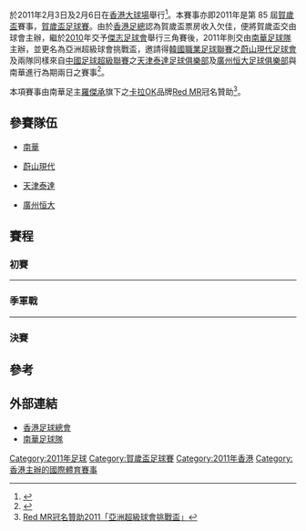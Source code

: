 {{球會級足球盃賽賽季
| other_titles = Red MR 亞洲超級球會挑戰盃2011
| image = 
| size = 
| caption = 
| country = 香港
| title_holder =
| result_th =
| num_season = 
| dates = 2011年2月3日（年初一）<br>2011年2月6日（年初四）
| num_teams = 4 隊
| venues = 1
| cities = 1
| champions = {{flagicon|CHN}} [[天津泰達足球俱樂部|天津泰達]]
| count = 1
| runner-up = {{flagicon|CHN}} [[廣州恒大足球俱樂部|廣州恒大]]
| third = {{flagicon|KOR}} [[蔚山現代足球俱樂部|蔚山現代]]
| fourth = {{flagicon|HKG}} [[南華足球隊|南華]]
| matches = 4
| goals = 11
| attendance = 
| top_scorer =
| MVP = 
| prevseason = [[2010年賀歲盃足球賽|2010]]
| nextseason = [[2012年亞洲超級球會挑戰盃|2012]]
}}

{{engname|Red MR 亞洲超級球會挑戰盃2011|Red MR Asian Challenge Cup 2011}}於2011年2月3日及2月6日在[[香港大球場|香港大球場]]舉行<ref>{{Cite web |url=http://www.southchinafc.com/template?series=1&article=8717 |title=Red MR 亞洲超級球會挑戰盃 公開售票詳情 |accessdate=2011-01-18 |archive-date=2011-04-27 |archive-url=https://web.archive.org/web/20110427221432/http://www.southchinafc.com/template?series=1&article=8717 |dead-url=yes }}</ref>。本賽事亦即2011年是第 85 屆[[賀歲盃|賀歲盃]]賽事，[[賀歲盃足球賽|賀歲盃足球賽]]。由於[[香港足球總會|香港足總]]認為賀歲盃票房收入欠佳，便將賀歲盃交由球會主辦，繼於[[2010年賀歲盃足球賽|2010]]年交予[[傑志足球會|傑志足球會]]舉行三角賽後，2011年則交由[[南華足球隊|南華足球隊]]主辦，並更名為亞洲超級球會挑戰盃，邀請得[[韓國職業足球聯賽|韓國職業足球聯賽]]之[[蔚山現代足球俱樂部|蔚山現代足球會]]及兩隊同樣來自[[中國足球超級聯賽|中國足球超級聯賽]]之[[天津泰達足球俱樂部|天津泰達足球俱樂部]]及[[廣州恒大足球俱樂部|廣州恒大足球俱樂部]]與南華進行為期兩日之賽事<ref>{{Cite web |url=http://www.southchinafc.com/template?series=1&article=8719 |title=新聞稿「Red MR亞洲超級球會挑戰盃」 |accessdate=2011-01-18 |archive-date=2011-01-24 |archive-url=https://web.archive.org/web/20110124025813/http://www.southchinafc.com/template?series=1&article=8719 |dead-url=yes }}</ref>。

本項賽事由南華足主[[羅傑承|羅傑承]]旗下之[[卡拉OK|卡拉OK]]品牌[[Red_MR|Red MR]]冠名贊助<ref>[http://www.redmr.com/news_details2.php Red MR冠名贊助2011「亞洲超級球會挑戰盃」]{{dead link|date=十一月 2017 |bot=InternetArchiveBot }}</ref>。

== 參賽隊伍 ==
*{{flagicon|HKG}} [[南華足球隊|南華]]
*{{flagicon|KOR}} [[蔚山現代足球俱樂部|蔚山現代]]
*{{flagicon|CHN}} [[天津泰達足球俱樂部|天津泰達]]
*{{flagicon|CHN}} [[廣州恒大足球俱樂部|廣州恒大]]

== 賽程 ==
{{Round4-with third
<!--日期|球隊1|比數1|球隊2|比數2-->
<!--準決賽-->
|2月3日|{{flagicon|KOR}} [[蔚山現代足球俱樂部|蔚山現代]]|0|{{flagicon|CHN}} [[天津泰達足球俱樂部|天津泰達]]|4
|2月3日|{{flagicon|HKG}} [[南華足球隊|南華]]|0|{{flagicon|CHN}} [[廣州恒大足球俱樂部|廣州恒大]]|1
<!--決賽-->
|2月6日|{{flagicon|CHN}} [[天津泰達足球俱樂部|天津泰達]]{{pen}}|0 (5)|{{flagicon|CHN}} [[廣州恒大足球俱樂部|廣州恒大]]|0 (3)
<!--季軍戰-->
|2月6日|{{flagicon|HKG}} [[南華足球隊|南華]]|2|{{flagicon|KOR}} [[蔚山現代足球俱樂部|蔚山現代]]|4
}}

=== 初賽 ===
{{footballbox
|date = 2011年2月3日<br>（年初一）<br> 15:00
|team1 = [[蔚山現代足球俱樂部|蔚山現代]] {{flagicon|KOR}}
|score = 0–4
|report = [http://www.hkfa.com/zh-hk/match_result.php?match_date=2011-02-03&match_id=8569 報告]
|team2 = {{flagicon|CHN}} [[天津泰達足球俱樂部|天津泰達]]
|goals1 = 
|goals2 = [[王新欣|王新欣]] {{goal|26}}<br> [[马克·佐里奇|佐里奇]] {{goal|38||63}} <br> [[奥比奥拉·奥吉塔|奧迪塔]] {{goal|71}}
|stadium = [[香港大球場|香港大球場]]
|attendance = 11,088
|referee = 山本雄大（{{nfa|JPN}}）
}}
----
{{footballbox
|date = 2011年2月3日<br>（年初一）<br> 17:30
|team1 = [[南華足球隊|南華]] {{flagicon|HKG}}
|score = 0–1
|report = [http://www.hkfa.com/zh-hk/match_result.php?match_date=2011-02-03&match_id=8570 報告]
|team2 = {{flagicon|CHN}} [[廣州恒大足球俱樂部|廣州恒大]]
|goals1 = 
|goals2 = [[穆里奇|穆里奇]] {{goal|68}} 
|stadium = [[香港大球場|香港大球場]]
|attendance = 11,088
|referee = 高山啟義（{{nfa|JPN}}）
}}

=== 季軍戰 ===
{{footballbox
|date = 2011年2月6日<br>（年初四）<br> 15:00
|team1 = [[南華足球隊|南華]] {{flagicon|HKG}}
|score = 2–4
|report = [http://www.hkfa.com/zh-hk/match_result.php?match_date=2011-02-06&match_id=8585 報告]
|team2 = {{flagicon|KOR}} [[蔚山現代足球俱樂部|蔚山現代]] 
|goals1 = [[陳肇麒|陳肇麒]] {{goal|49}}<br> [[鄭禮騫|鄭禮騫]] {{goal|88}}
|goals2 = [[高昌賢|高昌賢]] {{goal|48|[[十二碼|十二碼]]|71}}<br> [[崔在洙|崔在洙]] {{goal|73||90+1}}
|stadium = [[香港大球場|香港大球場]]
|attendance = 11,348
|referee = 山本雄大（{{nfa|JPN}}）
}}
----

=== 決賽 ===
{{footballbox
|date = 2011年2月6日 <br>（年初四）<br> 17:30
|team1 = [[天津泰達足球俱樂部|天津泰達]] {{flagicon|CHN}}
|score = 0–0
|report = [http://www.hkfa.com/zh-hk/match_result.php?match_date=2011-02-06&match_id=8586 報告]
|team2 = {{flagicon|CHN}} [[廣州恒大足球俱樂部|廣州恒大]]
|goals1 = 
|goals2 = 
|stadium = [[香港大球場|香港大球場]]
|attendance = 11,348
|referee = 高山啟義（{{nfa|JPN}}）
|penalties1 = [[曹陽|曹陽]] {{pengoal}}<br> [[王新欣|王新欣]] {{pengoal}}<br> [[吳偉安|吳偉安]] {{pengoal}}<br> [[馬克·佐里奇|佐里奇]] {{pengoal}}<br> [[李本艦|李本艦]] {{pengoal}}
|penaltyscore = 5–3
|penalties2 = {{pengoal}} [[穆里奇|穆里奇]]<br> {{pengoal}} [[郜林|郜林]]<br> {{penmiss|中柱}} [[張琳芃|張琳芃]]<br> {{pengoal}} [[李岩_(足球運動員)|李岩]]
}}

== 參考 ==
{{reflist}}

== 外部連結 ==
*[http://www.hkfa.com 香港足球總會]{{Wayback|url=http://www.hkfa.com/ |date=20110523035929 }}
*[https://web.archive.org/web/20080806214248/http://www.southchinafc.com/ 南華足球隊]

{{fb start}}
{{賀歲盃足球賽}}
{{fb end}}

[[Category:2011年足球|Category:2011年足球]]
[[Category:賀歲盃足球賽|Category:賀歲盃足球賽]]
[[Category:2011年香港|Category:2011年香港]]
[[Category:香港主辦的國際體育賽事|Category:香港主辦的國際體育賽事]]